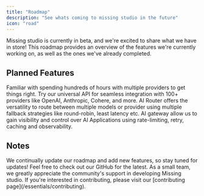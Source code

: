 ```yaml
---
title: "Roadmap"
description: "See whats coming to missing studio in the future"
icon: "road"
---
```


Missing studio is currently in beta, and we're excited to share what we have in store! 
This roadmap provides an overview of the features we're currently working on, as well as 
the ones we've already completed.


## Planned Features

<CardGroup cols={1}>
  <Card title="Universal API">
    Familiar with spending hundreds of hours with multiple providers to get things right. 
    Try our universal API for seamless integration with 100+ providers like OpenAI, Anthropic, 
    Cohere, and more.
  </Card>
  <Card title="AI Router">
    AI Router offers the versatility to route between multiple models or provider using multiple fallback strategies like round-robin, least latency etc.
  </Card>
  <Card title="AI Gateway">
    AI gateway allow us to gain visibility and control over AI Applications using rate-limiting, retry, caching and observability.
  </Card>
</CardGroup>

## Notes

<Card>
  We continually update our roadmap and add new features, so stay tuned for
  updates! Feel free to check out our GitHub for the latest. As a small team, we
  greatly appreciate the community's support in developing Missing studio. If you're
  interested in contributing, please visit our [contributing
  page](/essentials/contributing).
</Card>
